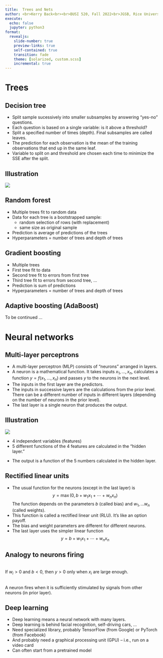 ```yaml
---
title:  Trees and Nets
author: <br>Kerry Back<br><br>BUSI 520, Fall 2022<br>JGSB, Rice University
execute:
  echo: false
  jupyter: python3
format: 
  revealjs:
    slide-number: true
    preview-links: true
    self-contained: true
    transition: fade
    theme: [solarized, custom.scss]
    incremental: true
---
```


# Trees

## Decision tree

* Split sample sucessively into smaller subsamples by answering "yes-no" questions.
* Each question is based on a single variable: is it above a threshold?
* Split a specified number of times (depth).  Final subsamples are called leaves.
* The prediction for each observation is the mean of the training observations that end up in the same leaf.
* Variable to split on and threshold are chosen each time to minimize the SSE after the split.

## Illustration

![](tree.png)

## Random forest

* Multiple trees fit to random data
* Data for each tree is a bootstrapped sample: 
  * random selection of rows (with replacement)
  * same size as original sample
* Prediction is average of predictions of the trees
* Hyperparameters = number of trees and depth of trees

## Gradient boosting

* Multiple trees
* First tree fit to data
* Second tree fit to errors from first tree
* Third tree fit to errors from second tree, ...
* Prediction is sum of predictions
* Hyperparameters = number of trees and depth of trees

## Adaptive boosting (AdaBoost)

To be continued ...

# Neural networks

## Multi-layer perceptrons

* A multi-layer perceptron (MLP) consists of "neurons" arranged in layers.
* A neuron is a mathematical function.  It takes inputs $x_1, \ldots, x_n$, calculates a function $y=f(x_1, \ldots, x_n)$ and passes $y$ to the neurons in the next level.
* The inputs in the first layer are the predictors.
* The inputs in successive layers are the calculations from the prior level.  There can be a different number of inputs in different layers (depending on the number of neurons in the prior level).
* The last layer is a single neuron that produces the output.

## Illustration

::: {layout="[70, 30]"}

![](neuralnet.png)

* 4 independent variables (features)
* 5 different functions of the 4 features are calculated in the "hidden layer."  

:::


* The output is a function of the 5 numbers calculated in the hidden layer.

## Rectified linear units

* The usual function for the neurons (except in the last layer) is $$ y = \max(0,b+w_1x_1 + \cdots + w_nx_n)$$
The function depends on the parameters $b$ (called bias) and $w_1, \ldots w_n$ (called weights).  
* This function is called a rectified linear unit (RLU).  It's like an option payoff.
* The bias and weight parameters are different for different neurons.
* The last layer uses the simpler linear function $$ y = b+w_1x_1 + \cdots + w_nx_n$$

## Analogy to neurons firing

<br>If $w_i>0$ and $b<0$, then $y>0$ only when $x_i$ are large enough. 

<br>A neuron  fires when it is sufficiently stimulated by signals from other neurons (in prior layer).

## Deep learning

* Deep learning means a neural network with  many layers.
* Deep learning is behind facial recognition, self-driving cars, ...
* Need specialized library, probably TensorFlow (from Google) or PyTorch (from Facebook)
* And probably need a graphical processing unit (GPU) -- i.e., run on a video card
* Can often start from a pretrained model


